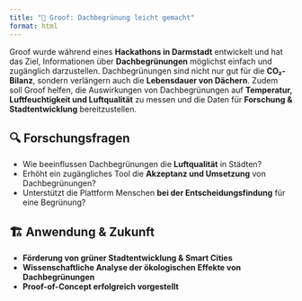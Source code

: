 ```yaml
---
title: "🌱 Groof: Dachbegrünung leicht gemacht"
format: html
---
```


Groof wurde während eines **Hackathons in Darmstadt** entwickelt und hat das Ziel, Informationen über **Dachbegrünungen** möglichst einfach und zugänglich darzustellen. Dachbegrünungen sind nicht nur gut für die **CO₂-Bilanz**, sondern verlängern auch die **Lebensdauer von Dächern**. Zudem soll Groof helfen, die Auswirkungen von Dachbegrünungen auf **Temperatur, Luftfeuchtigkeit und Luftqualität** zu messen und die Daten für **Forschung & Stadtentwicklung** bereitzustellen.  

## 🔍 Forschungsfragen  
- Wie beeinflussen Dachbegrünungen die **Luftqualität** in Städten?  
- Erhöht ein zugängliches Tool die **Akzeptanz und Umsetzung** von Dachbegrünungen?  
- Unterstützt die Plattform Menschen **bei der Entscheidungsfindung** für eine Begrünung?  

## 🏗 Anwendung & Zukunft  
- **Förderung von grüner Stadtentwicklung & Smart Cities**  
- **Wissenschaftliche Analyse der ökologischen Effekte von Dachbegrünungen**  
- **Proof-of-Concept erfolgreich vorgestellt**
